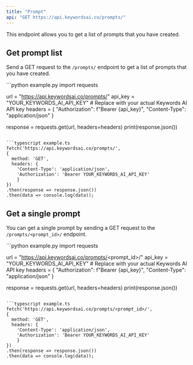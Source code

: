 ```yaml
---
title: "Prompt"
api: "GET https://api.keywordsai.co/prompts/"
---
```


This endpoint allows you to get a list of prompts that you have created.

## Get prompt list

Send a GET request to the `/prompts/` endpoint to get a list of prompts that you have created.

<CodeGroup>
```python example.py
import requests

url = "https://api.keywordsai.co/prompts/"
api_key = "YOUR_KEYWORDS_AI_API_KEY" # Replace with your actual Keywords AI API key
headers = {
    "Authorization": f"Bearer {api_key}",
    "Content-Type": "application/json"
}

response = requests.get(url, headers=headers)
print(response.json())
```

```typescript example.ts
fetch('https://api.keywordsai.co/prompts/', 
{
  method: 'GET',
  headers: {
    'Content-Type': 'application/json',
    'Authorization': 'Bearer YOUR_KEYWORDS_AI_API_KEY'
    }
})
.then(response => response.json())
.then(data => console.log(data));
```
</CodeGroup>

## Get a single prompt

You can get a single prompt by sending a GET request to the `/prompts/<prompt_id>/` endpoint.

<CodeGroup>
```python example.py
import requests

url = "https://api.keywordsai.co/prompts/<prompt_id>/"
api_key = "YOUR_KEYWORDS_AI_API_KEY" # Replace with your actual Keywords AI API key
headers = {
    "Authorization": f"Bearer {api_key}",
    "Content-Type": "application/json"
}

response = requests.get(url, headers=headers)
print(response.json())
```

```typescript example.ts
fetch('https://api.keywordsai.co/prompts/<prompt_id>/', 
{
  method: 'GET',
  headers: {
    'Content-Type': 'application/json',
    'Authorization': 'Bearer YOUR_KEYWORDS_AI_API_KEY'
    }
})
.then(response => response.json())
.then(data => console.log(data));
```
</CodeGroup>

